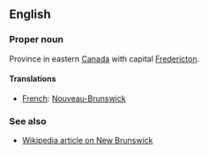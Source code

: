 ==English==

===Proper noun===

Province in eastern [[Canada]] with capital [[Fredericton]].

====Translations====

*[[French]]: [[Nouveau-Brunswick]]

===See also===
*[[w:New Brunswick|Wikipedia article on New Brunswick]]